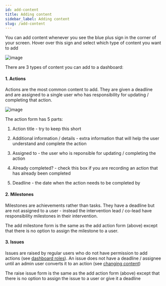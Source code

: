 ```yaml
---
id: add-content
title: Adding content
sidebar_label: Adding content
slug: /add-content
---
```


You can add content whenever you see the blue plus sign in the corner of your
screen. Hover over this sign and select which type of content you want to add


<div style={{textAlign: 'center'}}>

  ![image](assets/add-content-button.png)

</div>


There are 3 types of content you can add to a dashboard:


#### 1. Actions

Actions are the most common content to add. They are given a deadline and are
assigned to a single user who has responsibility for updating / completing that
action.


<div style={{textAlign: 'center'}}>

  ![image](assets/add-action.png)

</div>


The action form has 5 parts:

1. Action title - try to keep this short


2. Additional information  / details - extra information that will help the user
understand and complete the action


3. Assigned to - the user who is reponsible for updating / completing the action


4. Already completed? - check this box if you are recording an action that has
already been completed


5. Deadline - the date when the action needs to be completed by


#### 2. Milestones

Milestones are achievements rather than tasks. They have a deadline but are not
assigned to a user - instead the intervention lead / co-lead have responsibility
milestones in their intervention.


The add milestone form is the same as the add action form (above) except
that there is no option to assign the milestone to a user.


#### 3. Issues

Issues are raised by regular users who do not have permission
to add actions (see [dashboard roles](dashboard-roles)). An issue does not have
a deadline / assignee until an admin user converts it to an action
(see [changing content](changing-content))


The raise issue form is the same as the add action form (above) except
that there is no option to assign the issue to a user or give it a deadline